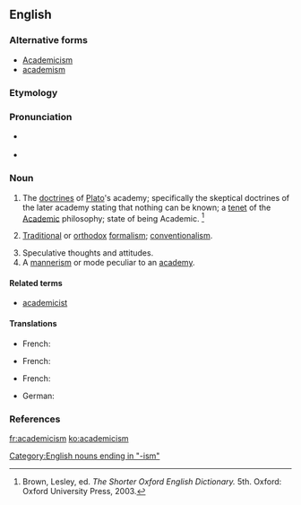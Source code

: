 ==English==

===Alternative forms===
* [[Academicism]]
* [[academism]]

===Etymology===
{{suffix|academic|ism}}

===Pronunciation===
* {{a|RP}} {{IPA|/ˌæk.əˈdɛm.əˌsɪz.m̩/}}
* {{a|US}} {{IPA|/ˌæk.əˈdɛm.əˌsɪz.m̩/}}

===Noun===
{{en-noun}}

# {{context|classical studies|sometimes|capitalized|lang=en}} The [[doctrines]] of [[Plato]]'s academy; specifically the skeptical doctrines of the later academy stating that nothing can be known; a [[tenet]] of the [[academic|Academic]] philosophy; state of being Academic. {{defdate|First attested in the early 17th century.}}<ref name=SOED>Brown, Lesley, ed. ''The Shorter Oxford English Dictionary.'' 5th. Oxford: Oxford University Press, 2003.</ref>
# {{context|art|literature|lang=en}} [[traditional|Traditional]] or [[orthodox]] [[formalism]]; [[conventionalism]].
# Speculative thoughts and attitudes.
# A [[mannerism]] or mode peculiar to an [[academy]].

====Related terms====
* [[academicist]]

====Translations====
{{trans-top|A tenet of the Academic philosophy.}}
* French: {{t+|fr|académisme|m}}
{{trans-mid}}
{{trans-bottom}}
{{trans-top|A mannerism or mode peculiar to an academy.}}
* French: {{t+|fr|académisme|m}}
{{trans-mid}}
{{trans-bottom}}
{{trans-top|art: traditional or orthodox formalism.}}
* French: {{t+|fr|académisme|m}}
{{trans-mid}}
* German: {{t-|de|Akademismus|m}}
{{trans-bottom}}

===References===
<references/>

[[Category:English nouns ending in "-ism"]]

[[fr:academicism]]
[[ko:academicism]]